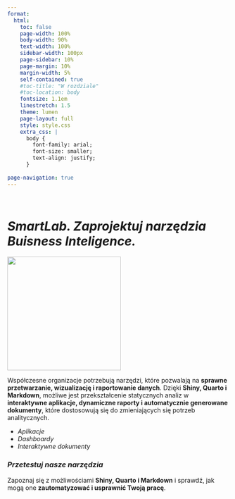 ---
format:
  html:
    toc: false
    page-width: 100%
    body-width: 90%
    text-width: 100%
    sidebar-width: 100px
    page-sidebar: 10%
    page-margin: 10%
    margin-width: 5%
    self-contained: true
    #toc-title: "W rozdziale"
    #toc-location: body
    fontsize: 1.1em
    linestretch: 1.5
    theme: lumen
    page-layout: full
    style: style.css
    extra_css: |
      body {
        font-family: arial;
        font-size: smaller;
        text-align: justify;
      }
      
page-navigation: true
---

<br>

# ***SmartLab**. Zaprojektuj narzędzia Buisness Inteligence.*

![](logo.png){fig-align="right" width="258"}


Współczesne organizacje potrzebują narzędzi, które pozwalają na **sprawne przetwarzanie, wizualizację i raportowanie danych**. Dzięki **Shiny, Quarto i Markdown**, możliwe jest przekształcenie statycznych analiz w **interaktywne aplikacje, dynamiczne raporty i automatycznie generowane dokumenty**, które dostosowują się do zmieniających się potrzeb analitycznych.


-   *Aplikacje*
-   *Dashboardy*
-   *Interaktywne dokumenty*

### ***Przetestuj nasze narzędzia***

Zapoznaj się z możliwościami **Shiny, Quarto i Markdown** i sprawdź, jak mogą one **zautomatyzować i usprawnić Twoją pracę**.
